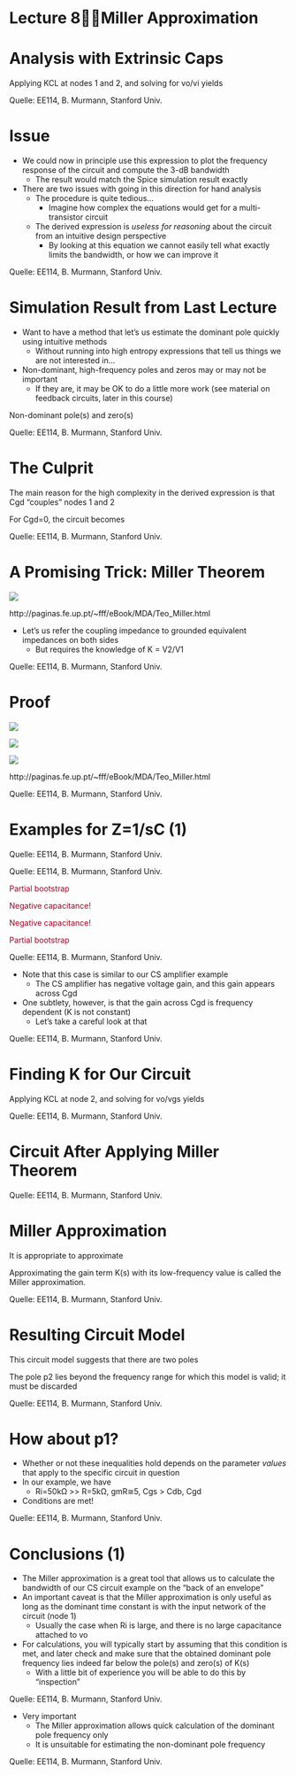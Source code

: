 # Lecture 8Miller Approximation

# Analysis with Extrinsic Caps

Applying KCL at nodes 1 and 2\, and solving for vo/vi yields

Quelle: EE114\, B\. Murmann\, Stanford Univ\.

# Issue



* We could now in principle use this expression to plot the frequency response of the circuit and compute the 3\-dB bandwidth
  * The result would match the Spice simulation result exactly
* There are two issues with going in this direction for hand analysis
  * The procedure is quite tedious…
    * Imagine how complex the equations would get for a multi\-transistor circuit
  * The derived expression is  _useless for reasoning_  about the circuit from an intuitive design perspective
    * By looking at this equation we cannot easily tell what exactly limits the bandwidth\, or how we can improve it


Quelle: EE114\, B\. Murmann\, Stanford Univ\.

# Simulation Result from Last Lecture



* Want to have a method that let’s us estimate the dominant pole quickly using intuitive methods
  * Without running into high entropy expressions that tell us things we are not interested in…
* Non\-dominant\, high\-frequency poles and zeros may or may not be important
  * If they are\, it may be OK to do a little more work \(see material on feedback circuits\, later in this course\)


Non\-dominant pole\(s\) and zero\(s\)

Quelle: EE114\, B\. Murmann\, Stanford Univ\.

# The Culprit

The main reason for the high complexity in the derived expression is that Cgd “couples” nodes 1 and 2

For Cgd=0\, the circuit becomes

Quelle: EE114\, B\. Murmann\, Stanford Univ\.

# A Promising Trick: Miller Theorem

![](img/lec-08-miller_1.png)

http://paginas\.fe\.up\.pt/~fff/eBook/MDA/Teo\_Miller\.html



* Let’s us refer the coupling impedance to grounded equivalent impedances on both sides
  * But requires the knowledge of K = V2/V1


Quelle: EE114\, B\. Murmann\, Stanford Univ\.

# Proof

![](img/lec-08-miller_2.png)

![](img/lec-08-miller_3.png)

![](img/lec-08-miller_4.png)

http://paginas\.fe\.up\.pt/~fff/eBook/MDA/Teo\_Miller\.html

Quelle: EE114\, B\. Murmann\, Stanford Univ\.

# Examples for Z=1/sC (1)

Quelle: EE114\, B\. Murmann\, Stanford Univ\.

Quelle: EE114\, B\. Murmann\, Stanford Univ\.

<span style="color:#a50021">Partial bootstrap</span>

<span style="color:#a50021">Negative capacitance\!</span>

<span style="color:#a50021">Negative capacitance\!</span>

<span style="color:#a50021">Partial bootstrap</span>

Quelle: EE114\, B\. Murmann\, Stanford Univ\.



* Note that this case is similar to our CS amplifier example
  * The CS amplifier has negative voltage gain\, and this gain appears across Cgd
* One subtlety\, however\, is that the gain across Cgd is frequency dependent \(K is not constant\)
  * Let’s take a careful look at that


Quelle: EE114\, B\. Murmann\, Stanford Univ\.

# Finding K for Our Circuit

Applying KCL at node 2\, and solving for vo/vgs yields

Quelle: EE114\, B\. Murmann\, Stanford Univ\.

# Circuit After Applying Miller Theorem

Quelle: EE114\, B\. Murmann\, Stanford Univ\.

# Miller Approximation

It is appropriate to approximate

Approximating the gain term K\(s\) with its low\-frequency value is called the Miller approximation\.

Quelle: EE114\, B\. Murmann\, Stanford Univ\.

# Resulting Circuit Model

This circuit model suggests that there are two poles

The pole p2 lies beyond the frequency range for which this model is valid; it must be discarded

Quelle: EE114\, B\. Murmann\, Stanford Univ\.

# How about p1?



* Whether or not these inequalities hold depends on the parameter  _values_  that apply to the specific circuit in question
* In our example\, we have
  * Ri=50kΩ >> R=5kΩ\, gmR≅5\, Cgs > Cdb\, Cgd
* Conditions are met\!


Quelle: EE114\, B\. Murmann\, Stanford Univ\.

# Conclusions (1)



* The Miller approximation is a great tool that allows us to calculate the bandwidth of our CS circuit example on the “back of an envelope”
* An important caveat is that the Miller approximation is only useful as long as the dominant time constant is with the input network of the circuit \(node 1\)
  * Usually the case when Ri is large\, and there is no large capacitance attached to vo
* For calculations\, you will typically start by assuming that this condition is met\, and later check and make sure that the obtained dominant pole frequency lies indeed far below the pole\(s\) and zero\(s\) of K\(s\)
  * With a little bit of experience you will be able to do this by “inspection”


Quelle: EE114\, B\. Murmann\, Stanford Univ\.



* Very important
  * The Miller approximation allows quick calculation of the dominant pole frequency only
  * It is unsuitable for estimating the non\-dominant pole frequency


Quelle: EE114\, B\. Murmann\, Stanford Univ\.

